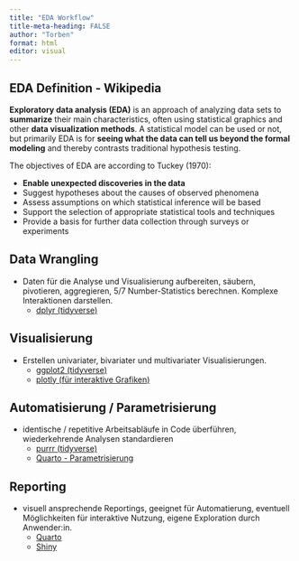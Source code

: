```yaml
---
title: "EDA Workflow"
title-meta-heading: FALSE
author: "Torben" 
format: html
editor: visual
---
```


## EDA Definition - Wikipedia

**Exploratory data analysis (EDA)** is an approach of analyzing data sets to **summarize** their main characteristics, often using statistical graphics and other **data visualization methods**. A statistical model can be used or not, but primarily EDA is for **seeing what the data can tell us beyond the formal modeling** and thereby contrasts traditional hypothesis testing.

The objectives of EDA are according to Tuckey (1970):

-   **Enable unexpected discoveries in the data**
-   Suggest hypotheses about the causes of observed phenomena
-   Assess assumptions on which statistical inference will be based
-   Support the selection of appropriate statistical tools and techniques
-   Provide a basis for further data collection through surveys or experiments

## Data Wrangling

-   Daten für die Analyse und Visualisierung aufbereiten, säubern, pivotieren, aggregieren, 5/7 Number-Statistics berechnen. Komplexe Interaktionen darstellen.
    -   [dplyr (tidyverse)](https://www.rstudio.com/wp-content/uploads/2015/02/data-wrangling-cheatsheet.pdf)

## Visualisierung

-   Erstellen univariater, bivariater und multivariater Visualisierungen.
    -   [ggplot2 (tidyverse)](https://www.maths.usyd.edu.au/u/UG/SM/STAT3022/r/current/Misc/data-visualization-2.1.pdf)
    -   [plotly (für interaktive Grafiken)](https://plotly.com/r/)

## Automatisierung / Parametrisierung

-   identische / repetitive Arbeitsabläufe in Code überführen, wiederkehrende Analysen standardieren
    -   [purrr (tidyverse)](https://evoldyn.gitlab.io/evomics-2018/ref-sheets/R_purrr.pdf)
    -   [Quarto - Parametrisierung](https://quarto.org/docs/computations/parameters.html)

## Reporting

-   visuell ansprechende Reportings, geeignet für Automatierung, eventuell Möglichkeiten für interaktive Nutzung, eigene Exploration durch Anwender:in.
    -   [Quarto](https://quarto.org)
    -   [Shiny](https://shiny.rstudio.com)
